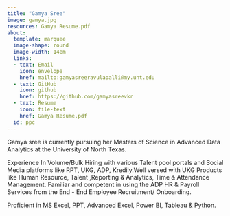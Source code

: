 ```yaml
---
title: "Gamya Sree"
image: gamya.jpg
resources: Gamya Resume.pdf
about: 
  template: marquee
  image-shape: round
  image-width: 14em
  links:
  - text: Email
    icon: envelope
    href: mailto:gamyasreeravulapalli@my.unt.edu
  - text: GitHub
    icon: github
    href: https://github.com/gamyasreevkr
  - text: Resume
    icon: file-text
    href: Gamya Resume.pdf
  id: ppc
---
```


::: {#ppc}
Gamya sree is currently pursuing her Masters of Science in Advanced Data Analytics at the University of North Texas.

Experience In Volume/Bulk Hiring with various Talent pool portals and Social Media platforms like RPT, UKG, ADP, Kredily.Well versed with UKG Products like Human Resource, Talent ,Reporting & Analytics, Time & Attendance Management. Familiar and competent in using the ADP HR & Payroll Services from the End - End Employee Recruitment/ Onboarding.

Proficient in MS Excel, PPT,
Advanced Excel, Power BI, Tableau & Python.
:::



